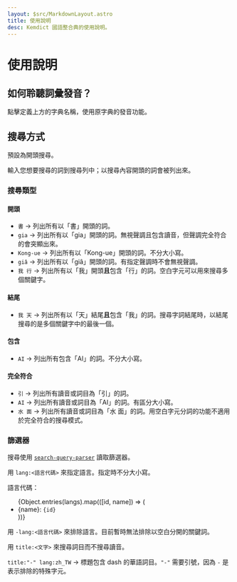 ```yaml
---
layout: $src/MarkdownLayout.astro
title: 使用說明
desc: Kemdict 國語整合典的使用說明。
---
```


# 使用說明

## 如何聆聽詞彙發音？

點擊定義上方的字典名稱，使用原字典的發音功能。

## 搜尋方式

預設為開頭搜尋。

輸入您想要搜尋的詞到搜尋列中；以搜尋內容開頭的詞會被列出來。

### 搜尋類型

#### 開頭
- `書` → 列出所有以「書」開頭的詞。
- `gia` → 列出所有以「gia」開頭的詞。無視聲調且包含讀音，但聲調完全符合的會突顯出來。
- `Kong-ue` → 列出所有以「Kong-ue」開頭的詞。不分大小寫。
- `giâ` → 列出所有以「giâ」開頭的詞。有指定聲調時不會無視聲調。
- `我 行` → 列出所有以「我」開頭**且**包含「行」的詞。空白字元可以用來搜尋多個關鍵字。
#### 結尾
- `我 天` → 列出所有以「天」結尾**且**包含「我」的詞。搜尋字詞結尾時，以結尾搜尋的是多個關鍵字中的最後一個。
#### 包含
- `AI` → 列出所有包含「AI」的詞。不分大小寫。
#### 完全符合
- `引` → 列出所有讀音或詞目為「引」的詞。
- `AI` → 列出所有讀音或詞目為「AI」的詞。有區分大小寫。
- `水 面` → 列出所有讀音或詞目為「水 面」的詞。用空白字元分詞的功能不適用於完全符合的搜尋模式。

### 篩選器

搜尋使用 [`search-query-parser`](https://www.npmjs.com/package/search-query-parser) 讀取篩選器。

用 `lang:<語言代碼>` 來指定語言。指定時不分大小寫。

語言代碼：


<ul>
  {Object.entries(langs).map(([id, name]) => (<li>{name}: <code>{id}</code></li>))}
</ul>

用 `-lang:<語言代碼>` 來排除語言。目前暫時無法排除以空白分開的關鍵詞。

用 `title:<文字>` 來搜尋詞目而不搜尋讀音。

`title:"-" lang:zh_TW` → 標題包含 dash 的華語詞目。`"-"` 需要引號，因為 `-` 是表示排除的特殊字元。
